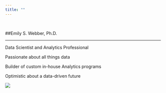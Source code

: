 ```yaml
---
title: ""
---
```


&nbsp;
&nbsp;

##Emily S. Webber, Ph.D.

---
Data Scientist and Analytics Professional 
&nbsp;

Passionate about all things data 
&nbsp;

Builder of custom in-house Analytics programs 
&nbsp;

Optimistic about a data-driven future
&nbsp;


![](C:\\Users\\owner\\Desktop\\Website\\interview.png)